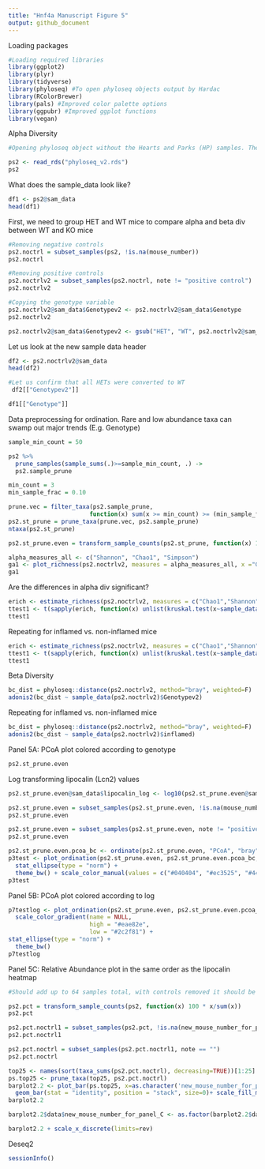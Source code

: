 ```yaml
---
title: "Hnf4a Manuscript Figure 5"
output: github_document
---
```


Loading packages

```r
#Loading required libraries
library(ggplot2)
library(plyr)
library(tidyverse)
library(phyloseq) #To open phyloseq objects output by Hardac
library(RColorBrewer) 
library(pals) #Improved color palette options
library(ggpubr) #Improved ggplot functions
library(vegan)
```

Alpha Diversity


```r
#Opening phyloseq object without the Hearts and Parks (HP) samples. There should be 804 samples total

ps2 <- read_rds("phyloseq_v2.rds")
ps2
```

What does the sample_data look like?

```r
df1 <- ps2@sam_data
head(df1)
```

First, we need to group HET and WT mice to compare alpha and beta div between WT and KO mice


```r
#Removing negative controls
ps2.noctrl = subset_samples(ps2, !is.na(mouse_number))
ps2.noctrl
```

```r
#Removing positive controls
ps2.noctrlv2 = subset_samples(ps2.noctrl, note != "positive control")
ps2.noctrlv2

```

```r
#Copying the genotype variable
ps2.noctrlv2@sam_data$Genotypev2 <- ps2.noctrlv2@sam_data$Genotype
ps2.noctrlv2

```

```r
ps2.noctrlv2@sam_data$Genotypev2 <- gsub("HET", "WT", ps2.noctrlv2@sam_data$Genotypev2)
```

Let us look at the new sample data header

```r
df2 <- ps2.noctrlv2@sam_data
head(df2)
```

```r
#Let us confirm that all HETs were converted to WT
 df2[["Genotypev2"]]
```

```r
df1[["Genotype"]]
```

Data preprocessing for ordination. Rare and low abundance taxa can swamp out major trends (E.g. Genotype)

```r
sample_min_count = 50

ps2 %>%
  prune_samples(sample_sums(.)>=sample_min_count, .) ->
  ps2.sample_prune

```

```r
min_count = 3
min_sample_frac = 0.10

prune.vec = filter_taxa(ps2.sample_prune, 
                       function(x) sum(x >= min_count) >= (min_sample_frac*length(x)))
ps2.st_prune = prune_taxa(prune.vec, ps2.sample_prune)
ntaxa(ps2.st_prune)

```

```r
ps2.st_prune.even = transform_sample_counts(ps2.st_prune, function(x) 1E6 * x/sum(x))

```

```r
alpha_measures_all <- c("Shannon", "Chao1", "Simpson")
ga1 <- plot_richness(ps2.noctrlv2, measures = alpha_measures_all, x ="Genotypev2", color = "Genotypev2") + geom_boxplot() +theme_minimal() +scale_color_brewer(palette = "Set1")
ga1
```

Are the differences in alpha div significant?

```r
erich <- estimate_richness(ps2.noctrlv2, measures = c("Chao1","Shannon","Simpson"))
ttest1 <- t(sapply(erich, function(x) unlist(kruskal.test(x~sample_data(ps2.noctrlv2)$Genotypev2)[c("estimate","p.value","statistic","conf.int")])))
ttest1
```

Repeating for inflamed vs. non-inflamed mice

```r
erich <- estimate_richness(ps2.noctrlv2, measures = c("Chao1","Shannon","Simpson"))
ttest1 <- t(sapply(erich, function(x) unlist(kruskal.test(x~sample_data(ps2.noctrlv2)$inflamed)[c("estimate","p.value","statistic","conf.int")])))
ttest1
```

Beta Diversity


```r
bc_dist = phyloseq::distance(ps2.noctrlv2, method="bray", weighted=F)
adonis2(bc_dist ~ sample_data(ps2.noctrlv2)$Genotypev2)
```

Repeating for inflamed vs. non-inflamed mice

```r
bc_dist = phyloseq::distance(ps2.noctrlv2, method="bray", weighted=F)
adonis2(bc_dist ~ sample_data(ps2.noctrlv2)$inflamed)
```


Panel 5A: PCoA plot colored according to genotype

```r
ps2.st_prune.even
```

Log transforming lipocalin (Lcn2) values


```r
ps2.st_prune.even@sam_data$lipocalin_log <- log10(ps2.st_prune.even@sam_data$lipocalin_ng)
```

```r
ps2.st_prune.even = subset_samples(ps2.st_prune.even, !is.na(mouse_number))
ps2.st_prune.even
```

```r
ps2.st_prune.even = subset_samples(ps2.st_prune.even, note != "positive control")
ps2.st_prune.even
```


```r
ps2.st_prune.even.pcoa_bc <- ordinate(ps2.st_prune.even, "PCoA", "bray")
p3test <- plot_ordination(ps2.st_prune.even, ps2.st_prune.even.pcoa_bc, type="samples", color="Genotype") + 
  stat_ellipse(type = "norm") +
  theme_bw() + scale_color_manual(values = c("#040404", "#ec3525", "#445ca4"))
p3test

```

Panel 5B: PCoA plot colored according to log

```r
p7testlog <- plot_ordination(ps2.st_prune.even, ps2.st_prune.even.pcoa_bc, type="samples", color = "lipocalin_log", shape = "Genotype") +
  scale_color_gradient(name = NULL,
                       high = "#eae82e",
                       low = "#2c2f81") +
stat_ellipse(type = "norm") +
  theme_bw()
p7testlog
```


Panel 5C: Relative Abundance plot in the same order as the lipocalin heatmap


```r
#Should add up to 64 samples total, with controls removed it should be 52

ps2.pct = transform_sample_counts(ps2, function(x) 100 * x/sum(x))
ps2.pct

ps2.pct.noctrl1 = subset_samples(ps2.pct, !is.na(new_mouse_number_for_panel_C))
ps2.pct.noctrl1

ps2.pct.noctrl = subset_samples(ps2.pct.noctrl1, note == "")
ps2.pct.noctrl


```

```r
top25 <- names(sort(taxa_sums(ps2.pct.noctrl), decreasing=TRUE))[1:25]
ps.top25 <- prune_taxa(top25, ps2.pct.noctrl)
barplot2.2 <- plot_bar(ps.top25, x=as.character('new_mouse_number_for_panel_C'), fill = "Genus") + 
  geom_bar(stat = "identity", position = "stack", size=0)+ scale_fill_manual(values = as.vector(watlington())) + coord_flip() + theme_bw() +theme(legend.position = "bottom", legend.box = "horizontal")
barplot2.2
```


```r
barplot2.2$data$new_mouse_number_for_panel_C <- as.factor(barplot2.2$data$new_mouse_number_for_panel_C)
```

```r
barplot2.2 + scale_x_discrete(limits=rev)
```


Deseq2




```r
sessionInfo()
```



